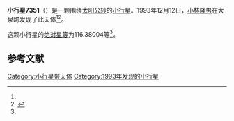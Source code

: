 {{Infobox planet
| bgcolour = #FFFFC0
| name = 7351 Yoshidamichi
| symbol = 
| image = 
| caption = 
| discovery = yes
| discovery_ref = 
| discoverer = [[小林隆男|小林隆男]]
| discovery_site = [[大泉町|大泉町]] 
| discovered = 1993年12月12日
| designations = yes
| mp_name = 
| named_after = 
| alt_names = 1993 XB1/ 1982 BO7 / 1991 JT6
| mp_category = [[主带小行星|主带小行星]]
| orbit_ref = <ref name="a">[http://ssd.jpl.nasa.gov/sbdb.cgi?sstr=7351 7351 Yoshidamichi] {{Wayback|url=http://ssd.jpl.nasa.gov/sbdb.cgi?sstr=7351 |date=20201124024016 }}，小行星數據庫瀏覽器（JPL Small-Body Database Browser）－[[美国国家航空航天局|美国国家航空航天局]]喷气推进实验室</ref>
| epoch = 2456400.5 (2013年4月18日更新)
| aphelion = {{convert|2.7330809|AU|km|3|abbr=on|lk=out}}
| perihelion = {{convert|2.3945131|AU|km|3|abbr=on}}
| semimajor = {{convert|2.5637970|AU|km|3|abbr=on}}
| eccentricity = 0.0660286
| period = 1499.421973 [[日|日]]<br />4.11[[儒略年|儒略年]]
| avg_speed = 
| inclination = 6.49872
| asc_node = 82.42302
| mean_anomaly = 
| arg_peri = 116.38004
| satellites = 
| physical_characteristics = yes
| dimensions = 
| mass = 
| density = 
| surface_grav = 
| escape_velocity = 
| sidereal_day = 
| axial_tilt = 
| pole_ecliptic_lat = 
| pole_ecliptic_lon = 
| albedo = 
| temperatures= 
| temp_name1 = 
| mean_temp_1 = 
| max_temp_1 = 
| temp_name2 = 
| max_temp_2 = 
| spectral_type = 
| abs_magnitude = 116.38004
}}

'''小行星7351'''（{{lang-en|7351 Yoshidamichi}}）是一颗围绕[[太阳|太阳]][[公转|公转]]的[[小行星|小行星]]。1993年12月12日，[[小林隆男|小林隆男]]在大泉町发现了此天体<ref name="a" /><ref>{{cite news|title=小行星列表|url=http://cfa-www.harvard.edu/iau/lists/NumberedMPs.txt|accessdate=2013-07-08|newspaper=哈佛大学|archive-date=2008-05-17|archive-url=https://web.archive.org/web/20080517010638/http://cfa-www.harvard.edu/iau/lists/NumberedMPs.txt|dead-url=no}}</ref>。

这颗小行星的[[绝对星等|绝对星等]]为116.38004等<ref name="a" />。

==参考文献==
{{reflist}}
{{Minor Planet Number|[[小行星7350|小行星7350]]|[[小行星7352|小行星7352]]}}

{{小天体}}

[[Category:小行星带天体|Category:小行星带天体]]
[[Category:1993年发现的小行星|Category:1993年发现的小行星]]

{{asteroid-stub}}